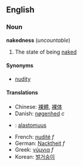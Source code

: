==English==
===Noun===
'''nakedness''' (''uncountable'')

# The state of being [[naked]]

====Synonyms====
*[[nudity]]

====Translations====
*Chinese: [[裸體]], [[裸体]]
*Danish: [[nøgenhed]] ''c''
*{{fi}}: [[alastomuus]]
*French: [[nudité]] ''f''
*German: [[Nacktheit]] ''f''
*Greek: [[γύμνια]] ''f''
*Korean: [[벌거숭이]]